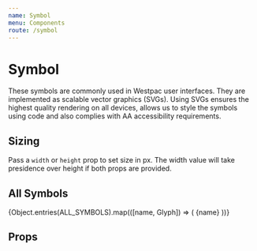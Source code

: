 ```yaml
---
name: Symbol
menu: Components
route: /symbol
---
```



# Symbol

These symbols are commonly used in Westpac user interfaces. They are implemented as scalable vector graphics (SVGs). Using SVGs ensures the highest quality rendering on all devices, allows us to style the symbols using code and also complies with AA accessibility requirements.

<Playground>
	<MastercardAcceptedSymbol />
</Playground>

## Sizing

Pass a `width` or `height` prop to set size in px. The width value will take presidence over height if both props are provided.

<Playground>
	<MastercardAcceptedSymbol width={200} />
</Playground>

## All Symbols

<Playground>
	<Grid>
		{Object.entries(ALL_SYMBOLS).map(([name, Glyph]) => (
			<Cell key={name}>
				<Glyph />
				<Name>{name}</Name>
			</Cell>
		))}
	</Grid>
</Playground>

## Props

<Props of={Symbol} />
